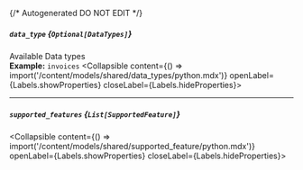 {/* Autogenerated DO NOT EDIT  */}

##### `data_type` *{`Optional[DataTypes]`}*
Available Data types
<br/>
**Example:** `invoices`
<Collapsible content={() => import('/content/models/shared/data_types/python.mdx')} openLabel={Labels.showProperties} closeLabel={Labels.hideProperties}>
</Collapsible>

---
##### `supported_features` *{`List[SupportedFeature]`}*
<Collapsible content={() => import('/content/models/shared/supported_feature/python.mdx')} openLabel={Labels.showProperties} closeLabel={Labels.hideProperties}>
</Collapsible>


